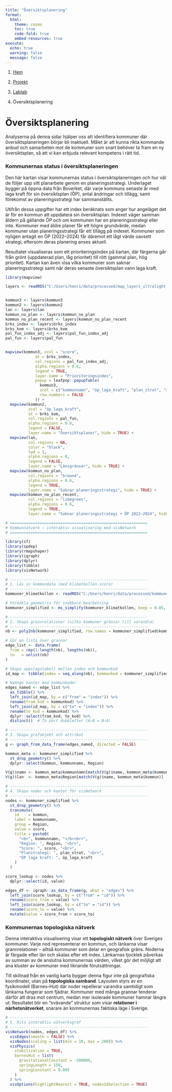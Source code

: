 ```yaml
---
title: "Översiktsplanering"
format:
  html:
    theme: cosmo
    toc: true
    code-fold: true
    embed-resources: true
execute:
  echo: true
  warning: false
  message: false
---
```


<nav aria-label="breadcrumb">

<ol class="breadcrumb">

<li class="breadcrumb-item">

<a href="../../../index.html">Hem</a>

</li>

<li class="breadcrumb-item">

<a href="../../index.html">Projekt</a>

</li>

<li class="breadcrumb-item">

<a href="../index.html">Lablab</a>

</li>

<li class="breadcrumb-item active" aria-current="page">

Översiktsplanering

</li>

</ol>

</nav>

# Översiktsplanering

Analyserna på denna sidar hjälper oss att identifiera kommuner där översiktsplaneringen börjar bli inaktuell. Målet är att kunna rikta kommande anbud och samarbeten mot de kommuner som snart behöver ta fram en ny översiktsplan, så att vi kan erbjuda relevant kompetens i rätt tid.

### Kommunernas status i översiktsplaneringen

Den här kartan visar kommunernas status i översiktsplaneringen och hur väl de följer upp sitt planarbete genom en planeringsstrategi. Underlaget bygger på öppna data från Boverket, där varje kommuns senaste år med laga kraft för sin översiktsplan (ÖP), antal ändringar och tillägg, samt förekomst av planeringsstrategi har sammanställts.

Utifrån dessa uppgifter har ett index beräknats som anger hur angeläget det är för en kommun att uppdatera sin översiktsplan. Indexet väger samman åldern på gällande ÖP och om kommunen har en planeringsstrategi eller inte. Kommuner med äldre planer får ett högre grundvärde, medan kommuner utan planeringsstrategi får ett tillägg på indexet. Kommuner som nyligen antagit en ÖP (2022–2024) får däremot ett lågt värde oavsett strategi, eftersom deras planering anses aktuell.

Resultatet visualiseras som ett prioriteringsindex på kartan, där färgerna går från grönt (uppdaterad plan, låg prioritet) till rött (gammal plan, hög prioritet). Kartan kan även visa vilka kommuner som saknar planeringsstrategi samt när deras senaste översiktsplan vann laga kraft.

```r
library(mapview)

layers <- readRDS("C:/Users/henri/data/processed/map_layers_ultralight.Rds")


kommun3 <- layers$kommun3
kommun2 <- layers$kommun2
lan <- layers$lan
kommun_no_plan <- layers$kommun_no_plan
kommun_no_plan_recent <- layers$kommun_no_plan_recent
brks_index <- layers$brks_index
brks_kom <- layers$brks_kom
pal_fun_index_adj <- layers$pal_fun_index_adj
pal_fun <- layers$pal_fun


mapview(kommun3, zcol = "score",
             at = brks_index,
             col.regions = pal_fun_index_adj,
             alpha.regions = 0.6,
             legend = TRUE,
             layer.name = "Prioriteringsindex",
             popup = leafpop::popupTable(
               kommun3,
               zcol = c("kommunnamn", "öp_laga_kraft", "plan_strat", "score"),
               row.numbers = FALSE
             )) +
  mapview(kommun2,
          zcol = "öp_laga_kraft",
          at = brks_kom,
          col.regions = pal_fun,
          alpha.regions = 0.6,
          legend = FALSE,
          layer.name = "Översiktsplaner", hide = TRUE) +
  mapview(lan,
          col.regions = NA,
          color = "black",
          lwd = 1,
          alpha.regions = 0,
          legend = FALSE,
          layer.name = "Länsgränser", hide = TRUE) +
  mapview(kommun_no_plan,
          col.regions = "brown4",
          alpha.regions = 0.6,
          legend = TRUE,
          layer.name = "Saknar planeringsstrategi", hide = TRUE) +
  mapview(kommun_no_plan_recent,
          col.regions = "limegreen",
          alpha.regions = 0.6,
          legend = TRUE,
          layer.name = "Saknar planeringsstrategi + ÖP 2022–2024", hide = TRUE)
```

```r
# ============================================================
# Kommunnätverk – interaktiv visualisering med visNetwork
# ============================================================

library(sf)
library(spdep)
library(rmapshaper)
library(igraph)
library(dplyr)
library(tibble)
library(visNetwork)

# ------------------------------------------------------------
# 1. Läs in kommundata (med klimatkollen-score)
# ------------------------------------------------------------
kommuner_klimatkollen <- readRDS("C:/Users/henri/data/processed/kommuner_klimatkollen_score.Rds")

# Förenkla geometrin för snabbare bearbetning
kommuner_simplified <- ms_simplify(kommuner_klimatkollen, keep = 0.05, keep_shapes = TRUE)

# ------------------------------------------------------------
# 2. Skapa grannrelationer (vilka kommuner gränsar till varandra)
# ------------------------------------------------------------
nb <- poly2nb(kommuner_simplified, row.names = kommuner_simplified$kommun)

# Gör en lista över grannar
edge_list <- data.frame(
  from = rep(1:length(nb), lengths(nb)),
  to   = unlist(nb)
)

# Skapa uppslagstabell mellan index och kommunkod
id_map <- tibble(index = seq_along(nb), kommunkod = kommuner_simplified$kommun)

# Namnge kanter med kommunkoder
edges_named <- edge_list %>%
  as_tibble() %>%
  left_join(id_map, by = c("from" = "index")) %>%
  rename(from_kod = kommunkod) %>%
  left_join(id_map, by = c("to" = "index")) %>%
  rename(to_kod = kommunkod) %>%
  dplyr::select(from_kod, to_kod) %>%
  distinct()  # Ta bort dubbletter (A–B = B–A)

# ------------------------------------------------------------
# 3. Skapa grafobjekt och attribut
# ------------------------------------------------------------
g <- graph_from_data_frame(edges_named, directed = FALSE)

kommun_meta <- kommuner_simplified %>%
  st_drop_geometry() %>%
  dplyr::select(kommun, kommunnamn, Region)

V(g)$namn <- kommun_meta$kommunnamn[match(V(g)$name, kommun_meta$kommun)]
V(g)$lan  <- kommun_meta$Region[match(V(g)$name, kommun_meta$kommun)]

# ------------------------------------------------------------
# 4. Skapa noder och kanter för visNetwork
# ------------------------------------------------------------
nodes <- kommuner_simplified %>%
  st_drop_geometry() %>%
  transmute(
    id    = kommun,
    label = kommunnamn,
    group = Region,
    value = score,
    title = paste0(
      "<b>", kommunnamn, "</b><br>",
      "Region: ", Region, "<br>",
      "Score: ", score, "<br>",
      "Planstrategi: ", plan_strat, "<br>",
      "ÖP laga kraft: ", öp_laga_kraft
    )
  )

score_lookup <- nodes %>%
  dplyr::select(id, value)

edges_df <- igraph::as_data_frame(g, what = "edges") %>%
  left_join(score_lookup, by = c("from" = "id")) %>%
  rename(score_from = value) %>%
  left_join(score_lookup, by = c("to" = "id")) %>%
  rename(score_to = value) %>%
  mutate(value = score_from + score_to)
```

### **Kommunernas topologiska nätverk**

Denna interaktiva visualisering visar ett **topologiskt nätverk** över Sveriges kommuner. Varje nod representerar en kommun, och länkarna visar grannrelationer – alltså kommuner som delar en geografisk gräns. Noderna är färgade efter län och skalas efter ett index. Länkarnas tjocklek påverkas av summan av de anslutna kommunernas värden, vilket gör det möjligt att ana kluster av kommuner med liknande förutsättningar.

Till skillnad från en vanlig karta bygger denna figur inte på geografiska koordinater, utan på **topologiska samband**. Layouten styrs av en fysikmodell (Barnes–Hut) där noder repellerar varandra samtidigt som länkarna fungerar som fjädrar. Kommuner med många grannar tenderar därför att dras mot centrum, medan mer isolerade kommuner hamnar längre ut. Resultatet blir en “svävande” struktur som visar **relationer i närhetsnätverket**, snarare än kommunernas faktiska läge i Sverige.

```r
# ------------------------------------------------------------
# 5. Rita interaktiv nätverksgraf
# ------------------------------------------------------------
visNetwork(nodes, edges_df) %>%
  visEdges(smooth = FALSE) %>%
  visNodes(scaling = list(min = 10, max = 200)) %>%
  visPhysics(
    stabilization = TRUE,
    barnesHut = list(
      gravitationalConstant = -500000,
      springLength = 150,
      springConstant = 0.005
    )
  ) %>%
  visOptions(highlightNearest = TRUE, nodesIdSelection = TRUE)
```
